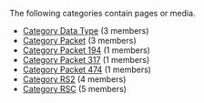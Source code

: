 <!-- DO NOT EDIT THIS FILE, CODE AUTOMATICALLY GENERATED BY category.sh -->
The following categories contain pages or media.
* [[Category Data Type]] (3 members)
* [[Category Packet]] (3 members)
* [[Category Packet 194]] (1 members)
* [[Category Packet 317]] (1 members)
* [[Category Packet 474]] (1 members)
* [[Category RS2]] (4 members)
* [[Category RSC]] (5 members)
